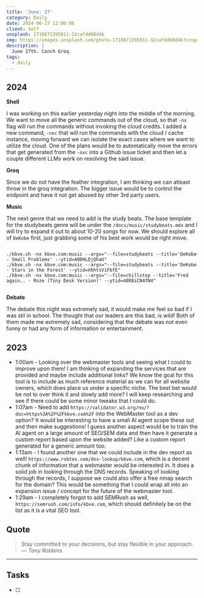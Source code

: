 ```yaml
---
title: 'June: 27'
category: Daily
date: 2024-06-27 12:00:00
client: Self
unsplash: 1718871395011-32cafdd68d4b
img: https://images.unsplash.com/photo-1718871395011-32cafdd68d4b?crop=entropy&cs=srgb&fm=jpg&ixid=MnwzNjM5Nzd8MHwxfHJhbmRvbXx8fHx8fHx8fDE2ODE3NDg2ODY&ixlib=rb-4.0.3&q=85
description: |
  June 27th. Conch Groq.
tags:
  - daily
---
```



## 2024

**Shell**

I was working on this earlier yesterday night into the middle of the morning.
We want to move all the generic commands out of the cloud, so that `-nx` flag will run the commands without invoking the cloud credits.
I added a new command, `-nxc` that will run the commands with the cloud / cache instance, moving forward we can isolate the exact cases where we want to utilize the cloud.
One of the plans would be to automatically move the errors that get generated from the `-nxc` into a Github issue ticket and then let a couple different LLMs work on resolving the said issue.

**Groq**

Since we do not have the feather integration, I am thinking we can atleast throw in the groq integration.
The bigger issue would be to control the endpoint and have it not get abused by other 3rd party users.

**Music**

The next genre that we need to add is the study beats.
The base template for the studybeats genre will be under the `/docs/music/studybeats.mdx` and I will try to expand it out to about 10-20 songs for now.
We should explore all of `DeKobe` first, just grabbing some of his best work would be right move.

```shell

./kbve.sh -nx kbve.com:music --args="--file=studybeats --title='DeKobe - Small Problems' --ytid=A0DHLDjQhaU"
./kbve.sh -nx kbve.com:music --args="--file=studybeats --title='DeKobe - Stars in the Forest' --ytid=XhhtsViFbfE"
./kbve.sh -nx kbve.com:music --args="--file=chillstep --title='Fred again.. - Roze (Tiny Desk Version)' --ytid=48R8iCN4fN4"


```

**Debate**

The debate this night was extremely sad, it would make me feel so bad if I was stil in school.
The thought that our leaders are this bad, is wild!
Both of them made me extremely sad, considering that the debate was not even funny or had any form of information or entertainment.

<Adsense />

## 2023

- 1:00am - Looking over the webmaster tools and seeing what I could to improve upon them! I am thinking of expanding the services that are provided and maybe include additional links? We know the goal for this tool is to include as much reference material as we can for all website owners, which does place us under a specific niche. The best bet would be not to over think it and slowly add more? I will keep researching and see if there could be some minor tweaks that I could do.
- 1:07am - Need to add `https://validator.w3.org/nu/?doc=https%3A%2F%2Fkbve.com%2F` into the WebMaster tool as a dev option? It would be interesting to have a small AI agent scope these out and then make suggestions! I guess another aspect would be to train the AI agent on a large amount of SEO/SEM data and then have it generate a custom report based upon the website added? Like a custom report generated for a generic amount too.
- 1:13am - I found another one that we could include in the dev report as well! `https://www.robtex.com/dns-lookup/kbve.com`, which is a decent chunk of information that a webmaster would be interested in. It does a solid job in looking through the DNS records. Speaking of looking through the records, I suppose we could also offer a free nmap search for the domain? This would be something that I could wrap all into an expansion issue / concept for the future of the webmaster tool.
- 1:29am - I completely forgot to add SEMRush as well, `https://semrush.com/info/kbve.com`, which should definitely be on the list as it is a vital SEO tool.

## Quote

> Stay committed to your decisions, but stay flexible in your approach.
> — <cite>Tony Robbins</cite>

---

## Tasks

- [ ]
